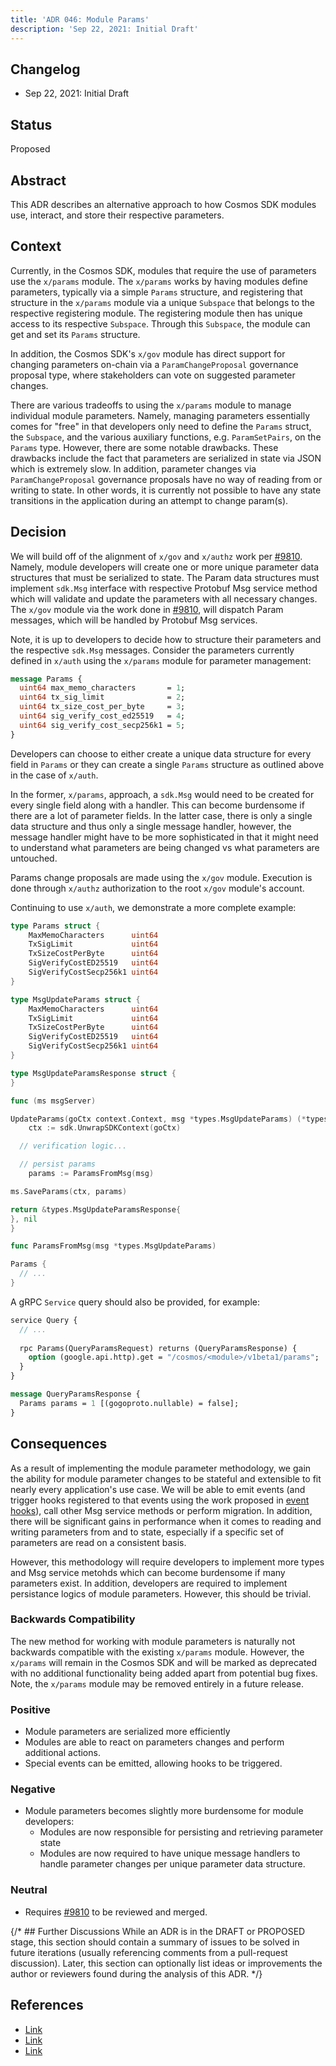 ```yaml
---
title: 'ADR 046: Module Params'
description: 'Sep 22, 2021: Initial Draft'
---
```


## Changelog

* Sep 22, 2021: Initial Draft

## Status

Proposed

## Abstract

This ADR describes an alternative approach to how Cosmos SDK modules use, interact,
and store their respective parameters.

## Context

Currently, in the Cosmos SDK, modules that require the use of parameters use the
`x/params` module. The `x/params` works by having modules define parameters,
typically via a simple `Params` structure, and registering that structure in
the `x/params` module via a unique `Subspace` that belongs to the respective
registering module. The registering module then has unique access to its respective
`Subspace`. Through this `Subspace`, the module can get and set its `Params`
structure.

In addition, the Cosmos SDK's `x/gov` module has direct support for changing
parameters on-chain via a `ParamChangeProposal` governance proposal type, where
stakeholders can vote on suggested parameter changes.

There are various tradeoffs to using the `x/params` module to manage individual
module parameters. Namely, managing parameters essentially comes for "free" in
that developers only need to define the `Params` struct, the `Subspace`, and the
various auxiliary functions, e.g. `ParamSetPairs`, on the `Params` type. However,
there are some notable drawbacks. These drawbacks include the fact that parameters
are serialized in state via JSON which is extremely slow. In addition, parameter
changes via `ParamChangeProposal` governance proposals have no way of reading from
or writing to state. In other words, it is currently not possible to have any
state transitions in the application during an attempt to change param(s).

## Decision

We will build off of the alignment of `x/gov` and `x/authz` work per
[#9810](https://github.com/cosmos/cosmos-sdk/pull/9810). Namely, module developers
will create one or more unique parameter data structures that must be serialized
to state. The Param data structures must implement `sdk.Msg` interface with respective
Protobuf Msg service method which will validate and update the parameters with all
necessary changes. The `x/gov` module via the work done in
[#9810](https://github.com/cosmos/cosmos-sdk/pull/9810), will dispatch Param
messages, which will be handled by Protobuf Msg services.

Note, it is up to developers to decide how to structure their parameters and
the respective `sdk.Msg` messages. Consider the parameters currently defined in
`x/auth` using the `x/params` module for parameter management:

```protobuf
message Params {
  uint64 max_memo_characters       = 1;
  uint64 tx_sig_limit              = 2;
  uint64 tx_size_cost_per_byte     = 3;
  uint64 sig_verify_cost_ed25519   = 4;
  uint64 sig_verify_cost_secp256k1 = 5;
}
```

Developers can choose to either create a unique data structure for every field in
`Params` or they can create a single `Params` structure as outlined above in the
case of `x/auth`.

In the former, `x/params`, approach, a `sdk.Msg` would need to be created for every single
field along with a handler. This can become burdensome if there are a lot of
parameter fields. In the latter case, there is only a single data structure and
thus only a single message handler, however, the message handler might have to be
more sophisticated in that it might need to understand what parameters are being
changed vs what parameters are untouched.

Params change proposals are made using the `x/gov` module. Execution is done through
`x/authz` authorization to the root `x/gov` module's account.

Continuing to use `x/auth`, we demonstrate a more complete example:

```go expandable
type Params struct {
    MaxMemoCharacters      uint64
	TxSigLimit             uint64
	TxSizeCostPerByte      uint64
	SigVerifyCostED25519   uint64
	SigVerifyCostSecp256k1 uint64
}

type MsgUpdateParams struct {
    MaxMemoCharacters      uint64
	TxSigLimit             uint64
	TxSizeCostPerByte      uint64
	SigVerifyCostED25519   uint64
	SigVerifyCostSecp256k1 uint64
}

type MsgUpdateParamsResponse struct {
}

func (ms msgServer)

UpdateParams(goCtx context.Context, msg *types.MsgUpdateParams) (*types.MsgUpdateParamsResponse, error) {
    ctx := sdk.UnwrapSDKContext(goCtx)

  // verification logic...

  // persist params
    params := ParamsFromMsg(msg)

ms.SaveParams(ctx, params)

return &types.MsgUpdateParamsResponse{
}, nil
}

func ParamsFromMsg(msg *types.MsgUpdateParams)

Params {
  // ...
}
```

A gRPC `Service` query should also be provided, for example:

```protobuf expandable
service Query {
  // ...
  
  rpc Params(QueryParamsRequest) returns (QueryParamsResponse) {
    option (google.api.http).get = "/cosmos/<module>/v1beta1/params";
  }
}

message QueryParamsResponse {
  Params params = 1 [(gogoproto.nullable) = false];
}
```

## Consequences

As a result of implementing the module parameter methodology, we gain the ability
for module parameter changes to be stateful and extensible to fit nearly every
application's use case. We will be able to emit events (and trigger hooks registered
to that events using the work proposed in [event hooks](https://github.com/cosmos/cosmos-sdk/discussions/9656)),
call other Msg service methods or perform migration.
In addition, there will be significant gains in performance when it comes to reading
and writing parameters from and to state, especially if a specific set of parameters
are read on a consistent basis.

However, this methodology will require developers to implement more types and
Msg service metohds which can become burdensome if many parameters exist. In addition,
developers are required to implement persistance logics of module parameters.
However, this should be trivial.

### Backwards Compatibility

The new method for working with module parameters is naturally not backwards
compatible with the existing `x/params` module. However, the `x/params` will
remain in the Cosmos SDK and will be marked as deprecated with no additional
functionality being added apart from potential bug fixes. Note, the `x/params`
module may be removed entirely in a future release.

### Positive

* Module parameters are serialized more efficiently
* Modules are able to react on parameters changes and perform additional actions.
* Special events can be emitted, allowing hooks to be triggered.

### Negative

* Module parameters becomes slightly more burdensome for module developers:
  * Modules are now responsible for persisting and retrieving parameter state
  * Modules are now required to have unique message handlers to handle parameter
    changes per unique parameter data structure.

### Neutral

* Requires [#9810](https://github.com/cosmos/cosmos-sdk/pull/9810) to be reviewed
  and merged.

{/* ## Further Discussions While an ADR is in the DRAFT or PROPOSED stage, this section should contain a summary of issues to be solved in future iterations (usually referencing comments from a pull-request discussion). Later, this section can optionally list ideas or improvements the author or reviewers found during the analysis of this ADR. */}

## References

* [Link](https://github.com/cosmos/cosmos-sdk/pull/9810)
* [Link](https://github.com/cosmos/cosmos-sdk/issues/9438)
* [Link](https://github.com/cosmos/cosmos-sdk/discussions/9913)
